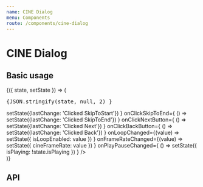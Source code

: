 ```yaml
---
name: CINE Dialog
menu: Components
route: /components/cine-dialog
---
```



# CINE Dialog

## Basic usage

<Playground>
    <State initial={{
        isPlaying: false,
        cineFrameRate: 24,
        isLoopEnabled: true,
        lastChange: ''
    }}>
        {({ state, setState }) => (
            <React.Fragment>
            <div><pre>{JSON.stringify(state, null, 2) }</pre></div>
            <div style={{maxWidth: '300px', margin: '0 auto'}}>
                <CineDialog 
                    {...state} 
                    onClickSkipToStart={ () => setState({lastChange: 'Clicked SkipToStart'}) }
                    onClickSkipToEnd={ () => setState({lastChange: 'Clicked SkipToEnd'}) }
                    onClickNextButton={ () => setState({lastChange: 'Clicked Next'}) }
                    onClickBackButton={ () => setState({lastChange: 'Clicked Back'}) }
                    onLoopChanged={(value) => setState({ isLoopEnabled: value }) }
                    onFrameRateChanged={(value) => setState({ cineFrameRate: value }) }
                    onPlayPauseChanged={ () => setState({ isPlaying: !state.isPlaying }) }
                />
            </div>
            </React.Fragment>
        )}
    </State>
</Playground>

## API

<Props of={CineDialog} />
